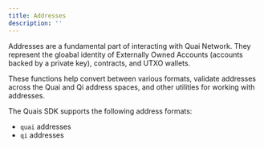 ```yaml
---
title: Addresses
description: ''
---
```


Addresses are a fundamental part of interacting with Quai Network. They represent the gloabal identity of Externally Owned Accounts (accounts backed by a private key), contracts, and UTXO wallets.

These functions help convert between various formats, validate addresses across the Quai and Qi address spaces, and other utilities for working with addresses.

The Quais SDK supports the following address formats:

-   `quai` addresses
-   `qi` addresses
